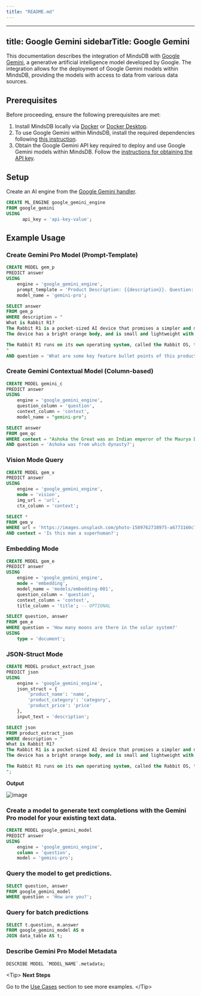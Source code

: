 ```yaml
---
title: "README.md"
---
```


---
title: Google Gemini
sidebarTitle: Google Gemini
---

This documentation describes the integration of MindsDB with [Google Gemini](&lt;link&gt;), a generative artificial intelligence model developed by Google. The integration allows for the deployment of Google Gemini models within MindsDB, providing the models with access to data from various data sources.

## Prerequisites

Before proceeding, ensure the following prerequisites are met:

1. Install MindsDB locally via [Docker](https://docs.mindsdb.com/setup/self-hosted/docker) or [Docker Desktop](https://docs.mindsdb.com/setup/self-hosted/docker-desktop).
2. To use Google Gemini within MindsDB, install the required dependencies following [this instruction](/setup/self-hosted/docker#install-dependencies).
3. Obtain the Google Gemini API key required to deploy and use Google Gemini models within MindsDB. Follow the [instructions for obtaining the API key](https://ai.google.dev/gemini-api/docs/api-key).

## Setup

Create an AI engine from the [Google Gemini handler](https://github.com/mindsdb/mindsdb/tree/main/mindsdb/integrations/handlers/google_gemini_handler).

```sql
CREATE ML_ENGINE google_gemini_engine
FROM google_gemini
USING
      api_key = 'api-key-value';
```

## Example Usage

### Create Gemini Pro Model (Prompt-Template)

```sql
CREATE MODEL gem_p
PREDICT answer
USING
    engine = 'google_gemini_engine',
    prompt_template = 'Product Description: {{description}}. Question: {{question}}. Answer:',
    model_name = 'gemini-pro';
```

```sql
SELECT answer
FROM gem_p
WHERE description = "
What is Rabbit R1?
The Rabbit R1 is a pocket-sized AI device that promises a simpler and more intuitive way to interact with technology. Instead of being app-driven, the device relies on an AI model called LAMB (large action model) to understand your instructions and complete tasks autonomously.
The device has a bright orange body, and is small and lightweight with a touchscreen, scroll wheel, and a talk button. There is also a rotating camera that functions as eyes of the device.

The Rabbit R1 runs on its own operating system, called the Rabbit OS, that eliminates the need for app stores and downloads, requiring only natural language voice input to navigate. The initial version supports integration with the likes of Uber, Spotify, and Amazon, with the AI able to train and learn using other apps in the future.
"
AND question = 'What are some key feature bullet points of this product?';
```

### Create Gemini Contextual Model (Column-based)

```sql
CREATE MODEL gemini_c
PREDICT answer
USING
    engine = 'google_gemini_engine',
    question_column = 'question',
    context_column = 'context',
    model_name = "gemini-pro";
```

```sql
SELECT answer
FROM gem_qc
WHERE context = "Ashoka the Great was an Indian emperor of the Maurya Dynasty who ruled from 268 to 232 BCE. He is regarded as one of India's greatest emperors, known for his extensive empire, his efforts to spread Buddhism, and his commitment to non-violence and peaceful coexistence."
AND question = 'Ashoka was from which dynasty?';
```

### Vision Mode Query

```sql
CREATE MODEL gem_v
PREDICT answer
USING
    engine = 'google_gemini_engine',
    mode = 'vision',
    img_url = 'url',
    ctx_column = 'context';
```

```sql
SELECT *
FROM gem_v
WHERE url = 'https://images.unsplash.com/photo-1589762738975-a6773160c7d7?q=80&w=1374&auto=format&fit=crop&ixlib=rb-4.0.3&ixid=M3wxMjA3fDB8MHxwaG90by1wYWdlfHx8fGVufDB8fHx8fA%3D%3D'
AND context = 'Is this man a superhuman?';
```

### Embedding Mode

```sql
CREATE MODEL gem_e
PREDICT answer
USING
    engine = 'google_gemini_engine',
    mode = 'embedding',
    model_name = 'models/embedding-001',
    question_column = 'question',
    context_column = 'context',
    title_column = 'title'; -- OPTIONAL
```

```sql
SELECT question, answer
FROM gem_e
WHERE question = 'How many moons are there in the solar system?'
USING
    type = 'document';
```

### JSON-Struct Mode

```sql
CREATE MODEL product_extract_json
PREDICT json
USING
    engine = 'google_gemini_engine',
    json_struct = {
        'product_name': 'name',
        'product_category': 'category',
        'product_price': 'price'
    },
    input_text = 'description';
```

```sql
SELECT json
FROM product_extract_json
WHERE description = "
What is Rabbit R1?
The Rabbit R1 is a pocket-sized AI device that promises a simpler and more intuitive way to interact with technology. Instead of being app-driven, the device relies on an AI model called LAMB (large action model) to understand your instructions and complete tasks autonomously.
The device has a bright orange body, and is small and lightweight with a touchscreen, scroll wheel, and a talk button. There is also a rotating camera that functions as eyes of the device. IT provides all of this just for 300 dollars.

The Rabbit R1 runs on its own operating system, called the Rabbit OS, that eliminates the need for app stores and downloads, requiring only natural language voice input to navigate. The initial version supports integration with the likes of Uber, Spotify, and Amazon, with the AI able to train and learn using other apps in the future.
";
```

**Output**

![image](https://github.com/mindsdb/mindsdb/assets/75653580/aad51d3f-4458-4bcc-b4a3-07983496d2fe)


### Create a model to generate text completions with the Gemini Pro model for your existing text data.

```sql
CREATE MODEL google_gemini_model
PREDICT answer
USING
    engine = 'google_gemini_engine',
    column = 'question',
    model = 'gemini-pro';
```

### Query the model to get predictions.

```sql
SELECT question, answer
FROM google_gemini_model
WHERE question = 'How are you?';
```

### Query for batch predictions

```sql
SELECT t.question, m.answer
FROM google_gemini_model AS m
JOIN data_table AS t;
```

### Describe Gemini Pro Model Metadata

```sql
DESCRIBE MODEL `MODEL_NAME`.metadata;
```

&lt;Tip&gt;
**Next Steps**

Go to the [Use Cases](/use-cases/overview) section to see more examples.
&lt;/Tip&gt;